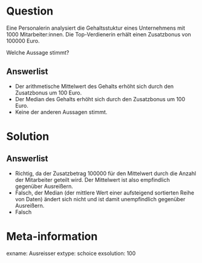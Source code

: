 Question
========

Eine Personalerin analysiert die Gehaltsstuktur eines Unternehmens mit 1000 Mitarbeiter:innen. 
Die Top-Verdienerin erhält einen Zusatzbonus von 100000 Euro.

Welche Aussage stimmt?

Answerlist
----------
* Der arithmetische Mittelwert des Gehalts erhöht sich durch den Zusatzbonus um 100 Euro.
* Der Median des Gehalts erhöht sich durch den Zusatzbonus um 100 Euro.
* Keine der anderen Aussagen stimmt.


Solution
========

Answerlist
----------
* Richtig, da der Zusatzbetrag 100000 für den Mittelwert durch die Anzahl der Mitarbeiter geteilt wird. Der Mittelwert ist also empfindlich gegenüber Ausreißern.
* Falsch, der Median (der mittlere Wert einer aufsteigend sortierten Reihe von Daten) ändert sich nicht und ist damit unempfindlich gegenüber Ausreißern.
* Falsch


Meta-information
================
exname: Ausreisser
extype: schoice
exsolution: 100